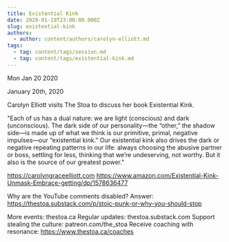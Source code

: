 ```yaml
---
title: Existential Kink
date: 2020-01-19T23:00:00.000Z
slug: existential-kink
authors:
  - author: content/authors/carolyn-elliott.md
tags:
  - tag: content/tags/session.md
  - tag: content/tags/existential-kink.md
---
```






Mon Jan 20 2020

January 20th, 2020

Carolyn Elliott visits The Stoa to discuss her book Existential Kink.

"Each of us has a dual nature: we are light (conscious) and dark (unconscious). The dark side of our personality—the “other,” the shadow side—is made up of what we think is our primitive, primal, negative impulses—our “existential kink.” Our existential kink also drives the dark or negative repeating patterns in our life: always choosing the abusive partner or boss, settling for less, thinking that we’re undeserving, not worthy. But it also is the source of our greatest power."

https://carolyngraceelliott.com
https://www.amazon.com/Existential-Kink-Unmask-Embrace-getting/dp/1578636477

Why are the YouTube comments disabled? Answer: https://thestoa.substack.com/p/stoic-punk-or-why-you-should-stop

More events: thestoa.ca
Regular updates: thestoa.substack.com
Support stealing the culture: patreon.com/the_stoa
Receive coaching with resonance: https://www.thestoa.ca/coaches


